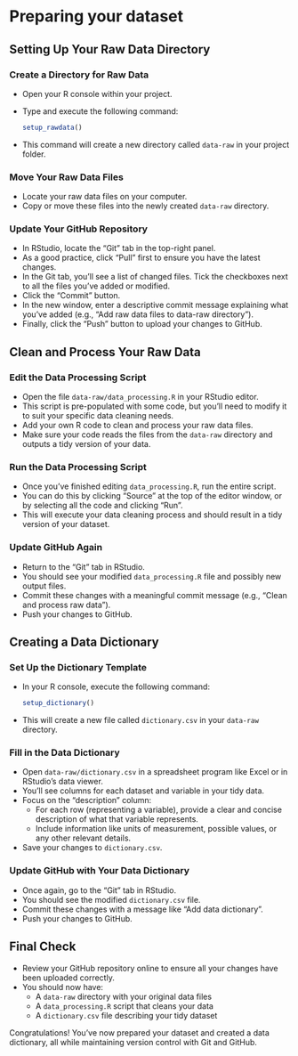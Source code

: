 # Preparing your dataset {#sec-datapreparation}

## Setting Up Your Raw Data Directory

### Create a Directory for Raw Data
- Open your R console within your project.
- Type and execute the following command:

  ```r
  setup_rawdata()
  ```
  
- This command will create a new directory called `data-raw` in your project folder.

### Move Your Raw Data Files
- Locate your raw data files on your computer.
- Copy or move these files into the newly created `data-raw` directory.

### Update Your GitHub Repository
- In RStudio, locate the "Git" tab in the top-right panel.
- As a good practice, click "Pull" first to ensure you have the latest changes.
- In the Git tab, you'll see a list of changed files. Tick the checkboxes next to all the files you've added or modified.
- Click the "Commit" button.
- In the new window, enter a descriptive commit message explaining what you've added (e.g., "Add raw data files to data-raw directory").
- Finally, click the "Push" button to upload your changes to GitHub.

## Clean and Process Your Raw Data

### Edit the Data Processing Script
- Open the file `data-raw/data_processing.R` in your RStudio editor.
- This script is pre-populated with some code, but you'll need to modify it to suit your specific data cleaning needs.
- Add your own R code to clean and process your raw data files.
- Make sure your code reads the files from the `data-raw` directory and outputs a tidy version of your data.

### Run the Data Processing Script
- Once you've finished editing `data_processing.R`, run the entire script.
- You can do this by clicking "Source" at the top of the editor window, or by selecting all the code and clicking "Run".
- This will execute your data cleaning process and should result in a tidy version of your dataset.

### Update GitHub Again
- Return to the "Git" tab in RStudio.
- You should see your modified `data_processing.R` file and possibly new output files.
- Commit these changes with a meaningful commit message (e.g., "Clean and process raw data").
- Push your changes to GitHub.

## Creating a Data Dictionary

### Set Up the Dictionary Template
- In your R console, execute the following command:

  ```r
  setup_dictionary()
  ```
  
- This will create a new file called `dictionary.csv` in your `data-raw` directory.

### Fill in the Data Dictionary
- Open `data-raw/dictionary.csv` in a spreadsheet program like Excel or in RStudio's data viewer.
- You'll see columns for each dataset and variable in your tidy data.
- Focus on the "description" column:
  - For each row (representing a variable), provide a clear and concise description of what that variable represents.
  - Include information like units of measurement, possible values, or any other relevant details.
- Save your changes to `dictionary.csv`.

### Update GitHub with Your Data Dictionary
- Once again, go to the "Git" tab in RStudio.
- You should see the modified `dictionary.csv` file.
- Commit these changes with a message like "Add data dictionary".
- Push your changes to GitHub.

## Final Check
- Review your GitHub repository online to ensure all your changes have been uploaded correctly.
- You should now have:
  - A `data-raw` directory with your original data files
  - A `data_processing.R` script that cleans your data
  - A `dictionary.csv` file describing your tidy dataset

Congratulations! You've now prepared your dataset and created a data dictionary, all while maintaining version control with Git and GitHub.